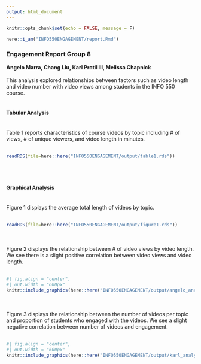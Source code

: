 ```yaml
---
output: html_document
---
```


```r
knitr::opts_chunk$set(echo = FALSE, message = F)
```

```r
here::i_am("INFO550ENGAGEMENT/report.Rmd")
```
### **Engagement Report Group 8**
**Angelo Marra, Chang Liu, Karl Protil III, Melissa Chapnick**
\
\
This analysis explored relationships between factors such as video length and video number with video views among students in the INFO 550 course.
\
\

#### **Tabular Analysis**
\
Table 1 reports characteristics of course videos by topic including # of views, # of unique viewers, and video length in minutes. 
\
\
```r
readRDS(file=here::here("INFO550ENGAGEMENT/output/table1.rds"))
```
\
\

#### **Graphical Analysis**
\
Figure 1 displays the average total length of videos by topic. 
\
\
```r
readRDS(file=here::here("INFO550ENGAGEMENT/output/figure1.rds"))
```
\
\
Figure 2 displays the relationship between # of video views by video length. We see there is a slight positive correlation between video views and video length. 
\
\
```r
#| fig.align = "center",
#| out.width = "600px"
knitr::include_graphics(here::here("INFO550ENGAGEMENT/output/angelo_analysis.png"))
```
\
\
Figure 3 displays the relationship between the number of videos per topic and proportion of students who engaged with the videos. We see a slight negative correlation between number of videos and engagement. 
\
\
```r
#| fig.align = "center",
#| out.width = "600px"
knitr::include_graphics(here::here("INFO550ENGAGEMENT/output/karl_analysis.png"))
```
